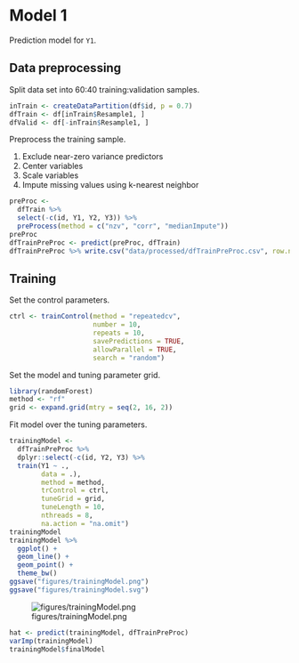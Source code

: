 # Model 1

Prediction model for `Y1`.


## Data preprocessing

Split data set into 60:40 training:validation samples.

```r
inTrain <- createDataPartition(df$id, p = 0.7)
dfTrain <- df[inTrain$Resample1, ]
dfValid <- df[-inTrain$Resample1, ]
```

Preprocess the training sample.

1. Exclude near-zero variance predictors
2. Center variables
3. Scale variables
4. Impute missing values using k-nearest neighbor

```r
preProc <-
  dfTrain %>% 
  select(-c(id, Y1, Y2, Y3)) %>% 
  preProcess(method = c("nzv", "corr", "medianImpute"))
preProc
dfTrainPreProc <- predict(preProc, dfTrain)
dfTrainPreProc %>% write.csv("data/processed/dfTrainPreProc.csv", row.names = FALSE)
```

## Training

Set the control parameters.

```r
ctrl <- trainControl(method = "repeatedcv",
                     number = 10,
                     repeats = 10,
                     savePredictions = TRUE,
                     allowParallel = TRUE,
                     search = "random")
```

Set the model and tuning parameter grid.

```r
library(randomForest)
method <- "rf"
grid <- expand.grid(mtry = seq(2, 16, 2))
```

Fit model over the tuning parameters.

```r
trainingModel <-
  dfTrainPreProc %>% 
  dplyr::select(-c(id, Y2, Y3) %>% 
  train(Y1 ~ .,
        data = .),
        method = method,
        trControl = ctrl,
        tuneGrid = grid,
        tuneLength = 10,
        nthreads = 8,
        na.action = "na.omit")
trainingModel
trainingModel %>% 
  ggplot() + 
  geom_line() +
  geom_point() +
  theme_bw()
ggsave("figures/trainingModel.png")
ggsave("figures/trainingModel.svg")
```

![figures/trainingModel.png](figures/trainingModel.png)

```r
hat <- predict(trainingModel, dfTrainPreProc)
varImp(trainingModel)
trainingModel$finalModel
```
